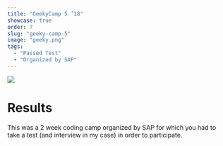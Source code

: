 ```yaml
---
title: "GeekyCamp 5 ’18"
showcase: true
order: 7
slug: "geeky-camp-5"
image: "geeky.png"
tags:
  - "Passed Test"
  - "Organized by SAP"
---
```


![](/geeky.png)

# Results

This was a 2 week coding camp organized by SAP for which you had to take a test (and interview in my case) in order to participate.
